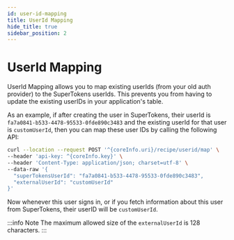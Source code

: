 ```yaml
---
id: user-id-mapping
title: UserId Mapping
hide_title: true
sidebar_position: 2
---
```


# UserId Mapping

UserId Mapping allows you to map existing userIds (from your old auth provider) to the SuperTokens userIds. This prevents you from having to update the existing userIDs in your application's table.

As an example, if after creating the user in SuperTokens, their userId is `fa7a0841-b533-4478-95533-0fde890c3483` and the existing userId for that user is `customUserId`, then you can map these user IDs by calling the following API:

```bash
curl --location --request POST '^{coreInfo.uri}/recipe/userid/map' \
--header 'api-key: ^{coreInfo.key}' \
--header 'Content-Type: application/json; charset=utf-8' \
--data-raw '{
  "superTokensUserId": "fa7a0841-b533-4478-95533-0fde890c3483",
  "externalUserId": "customUserId"
}'
```

Now whenever this user signs in, or if you fetch information about this user from SuperTokens, their userID will be `customUserId`.

:::info Note
The maximum allowed size of the `externalUserId` is 128 characters.
:::
